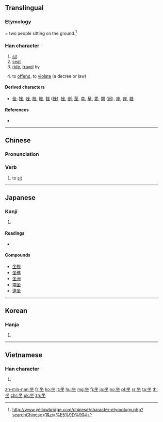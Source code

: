 {{also|座}}
==Translingual==
{{stroke order}}

===Etymology===
{{Han compound|从|t1=two people|土|t2=ground|ls=ic}} = two people sitting on the ground.<ref>http://www.yellowbridge.com/chinese/character-etymology.php?searchChinese=1&zi=%E5%9D%90#</ref>

===Han character===
{{Han char|rn=32|rad=土|as=04|sn=7|four=88104|canj=OOG|ids=⿻土⿰人人}}

# [[sit]]
# [[seat]]
# [[ride]], [[travel]] by
# {{context|archaic|lang=mul}} to [[offend]], to [[violate]] (a decree or law)

====Derived characters====
* [[侳]], [[挫]], [[唑]], [[脞]], [[睉]], [[銼]] ([[锉]]), [[矬]], [[剉]], [[莝]], [[桽]], [[髽]], [[夎]], [[䦟]] ([[䦷]]), [[座]], [[痤]], [[趖]]

====References====
<references/>
* {{Han ref|kx=0225.150|dkj=04931|dj=0460.060|hdz=10423.120|uh=5750}}

----

==Chinese==
{{zh-forms}}

===Pronunciation===
{{zh-pron
|m=zuò
|c=co5,zo6
|mn=chē/chō
|mc=y
|oc=y
|ma=zh-zuò.ogg
|cat=v,n
}}

===Verb===
{{zh-verb}}

# to [[sit]]

----

==Japanese==

===Kanji===
{{ja-kanji|grade=|rs=土04}}

# {{defn|lang=ja|sort=土04}}

====Readings====
* {{ja-readings|goon=[[ざ]] (za)|kanon=[[さ]] (sa)|kun=[[すわる]] (suwaru), [[そぞろに]] (sozoroni), [[おわす]] (owasu)}}

====Compounds====
* [[坐視]]
* [[坐礁]]
* [[坐洲]]
* [[端坐]]
* [[連坐]]

----

==Korean==

===Hanja===
{{ko-hanja|hangeul=좌|rv=jwa|mr=chwa}}

# {{defn|lang=ko|sort=土04}}

----

==Vietnamese==

===Han character===
{{vi-hantu|[[tọa]], [[ngồi]], [[toà]], [[toạ]]|rs=土04}}

# {{defn|lang=vi}}

[[zh-min-nan:坐]]
[[fr:坐]]
[[ko:坐]]
[[lt:坐]]
[[hu:坐]]
[[mg:坐]]
[[fj:坐]]
[[ja:坐]]
[[no:坐]]
[[pl:坐]]
[[sr:坐]]
[[ta:坐]]
[[th:坐]]
[[chr:坐]]
[[uk:坐]]
[[zh:坐]]